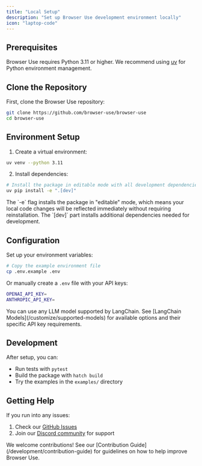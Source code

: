 ```yaml
---
title: "Local Setup"
description: "Set up Browser Use development environment locally"
icon: "laptop-code"
---
```


## Prerequisites

Browser Use requires Python 3.11 or higher. We recommend using [uv](https://docs.astral.sh/uv/) for Python environment management.

## Clone the Repository

First, clone the Browser Use repository:

```bash
git clone https://github.com/browser-use/browser-use
cd browser-use
```

## Environment Setup

1. Create a virtual environment:

```bash
uv venv --python 3.11
```

2. Install dependencies:

```bash
# Install the package in editable mode with all development dependencies
uv pip install -e ".[dev]"
```

<Note>
  The `-e` flag installs the package in "editable" mode, which means your local code changes
  will be reflected immediately without requiring reinstallation. The `[dev]` part installs
  additional dependencies needed for development.
</Note>

## Configuration

Set up your environment variables:

```bash
# Copy the example environment file
cp .env.example .env
```

Or manually create a `.env` file with your API keys:

```bash .env
OPENAI_API_KEY=
ANTHROPIC_API_KEY=
```

<Note>
  You can use any LLM model supported by LangChain. See [LangChain
  Models](/customize/supported-models) for available options and their specific
  API key requirements.
</Note>

## Development

After setup, you can:

- Run tests with `pytest`
- Build the package with `hatch build`
- Try the examples in the `examples/` directory

## Getting Help

If you run into any issues:

1. Check our [GitHub Issues](https://github.com/browser-use/browser-use/issues)
2. Join our [Discord community](https://link.browser-use.com/discord) for support

<Note>
  We welcome contributions! See our [Contribution
  Guide](/development/contribution-guide) for guidelines on how to help improve
  Browser Use.
</Note>
